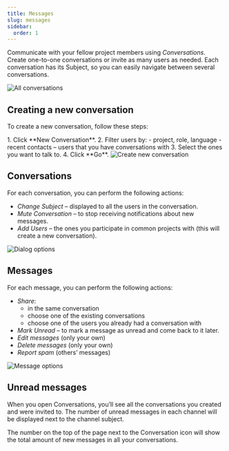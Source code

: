 ```yaml
---
title: Messages
slug: messages
sidebar:
  order: 1
---
```



Communicate with your fellow project members using *Conversations*. Create one-to-one conversations or invite as many users as needed. Each conversation has its Subject, so you can easily navigate between several conversations.

<Image src={all} alt="All conversations" />

## Creating a new conversation

To create a new conversation, follow these steps:

<Steps>
1. Click **New Conversation**.
2. Filter users by:
    - project, role, language
    - recent contacts – users that you have conversations with
3. Select the ones you want to talk to.
4. Click **Go**.
</Steps>

<Image src={createNewSearch} alt="Create new conversation" />

## Conversations

For each conversation, you can perform the following actions:

- *Change Subject* – displayed to all the users in the conversation.
- *Mute Conversation* – to stop receiving notifications about new messages.
- *Add Users* – the ones you participate in common projects with (this will create a new conversation).

<Image src={dialogOptions} alt="Dialog options" />

## Messages

For each message, you can perform the following actions:

- *Share*:
  - in the same conversation
  - choose one of the existing conversations
  - choose one of the users you already had a conversation with
- *Mark Unread* – to mark a message as unread and come back to it later.
- *Edit messages* (only your own)
- *Delete messages* (only your own)
- *Report spam* (others’ messages)

<Image src={messageOptions} alt="Message options" />

## Unread messages

When you open Conversations, you’ll see all the conversations you created and were invited to. The number of unread messages in each channel will be displayed next to the channel subject.

The number on the top of the page next to the Conversation icon will show the total amount of new messages in all your conversations.
